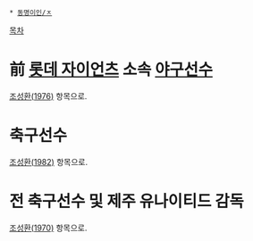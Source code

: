  * [[동명이인/ㅈ]]

[[목차]]
= 前 [[롯데 자이언츠]] 소속 [[야구]]선수 =
[[조성환(1976)]] 항목으로.

= 축구선수 =
[[조성환(1982)]] 항목으로.

= 전 축구선수 및 제주 유나이티드 감독 =
[[조성환(1970)]] 항목으로.
